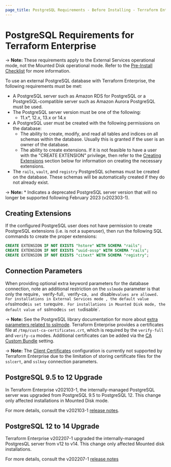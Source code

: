 ```yaml
---
page_title: PostgreSQL Requirements - Before Installing - Terraform Enterprise
---
```


# PostgreSQL Requirements for Terraform Enterprise

-> **Note:** These requirements apply to the External Services operational mode, not the Mounted Disk operational mode. Refer to the [Pre-Install Checklist](/enterprise/install/pre-install-checklist) for more information.

To use an external PostgreSQL database with Terraform Enterprise, the following
requirements must be met:

* A PostgreSQL server such as Amazon RDS for PostgreSQL or a PostgreSQL-compatible server such as Amazon Aurora PostgreSQL must be used.
* The PostgreSQL server version must be one of the following:
  * 11.x\*, 12.x, 13.x or 14.x
* A PostgreSQL user must be created with the following permissions on the database:
  * The ability to create, modify, and read all tables and indices on all schemas within the database. Usually this is granted if the user is an owner of the database.
  * The ability to create extensions. If it is not feasible to have a user with the "CREATE EXTENSION" privilege, then refer to the [Creating Extensions](#creating-extensions) section below for information on creating the necessary extensions.
* The `rails`, `vault`, and `registry` PostgreSQL schemas must be created on the database. These schemas will be automatically created if they do not already exist.

-> **Note:** * Indicates a deprecated PostgreSQL server version that will no longer be supported following February 2023 (v202303-1).

## Creating Extensions

If the configured PostgreSQL user does not have permission to create PostgreSQL extensions
(i.e. is not a superuser), then run the following SQL commands to create the proper extensions:

```sql
CREATE EXTENSION IF NOT EXISTS "hstore" WITH SCHEMA "rails";
CREATE EXTENSION IF NOT EXISTS "uuid-ossp" WITH SCHEMA "rails";
CREATE EXTENSION IF NOT EXISTS "citext" WITH SCHEMA "registry";
```

## Connection Parameters

When providing optional extra keyword parameters for the database connection,
note an additional restriction on the `sslmode` parameter is that only the
require`, `verify-full`, `verify-ca`, and `disable` values are allowed. For
installations in External Services mode , the default value of `sslmode` is set
to `require`. For installations in Mounted Disk mode, the default value of
`sslmode` is set to `disable`.

-> **Note:** See the PostgreSQL library documentation for more about [extra parameters related to sslmode](https://www.postgresql.org/docs/12/libpq-ssl.html). Terraform Enterprise provides a certificates file at `/tmp/cust-ca-certificates.crt`, which is required by the `verify-full` and `verify-ca` modes. Additional certificates can be added via the [CA Custom Bundle](/enterprise/install/interactive/installer#certificate-authority-ca-bundle) setting.

-> **Note:** The [Client Certificates](https://www.postgresql.org/docs/12/libpq-ssl.html) configuration is currently not supported by Terraform Enterprise due to the limitation of storing certificate files for the `sslcert`, and `sslkey` connection parameters.

## PostgreSQL 9.5 to 12 Upgrade

In Terraform Enterprise v202103-1, the internally-managed PostgreSQL server was upgraded from PostgreSQL 9.5 to PostgreSQL 12. This change only affected
installations in Mounted Disk mode.

For more details, consult the v202103-1 [release notes](../../releases/2021/v202103-1).

## PostgreSQL 12 to 14 Upgrade

Terraform Enterprise v202207-1 upgraded the internally-managed PostgresQL server from v12 to v14. This change only affected Mounted disk installations.

For more details, consult the v202207-1 [release notes](../../releases/2022/v202207-1)
